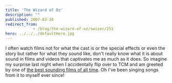 ```yaml
---
title: 'The Wizard of Oz'
description: ""
published: 2007-03-28
redirect_from: 
            - /blog/the-wizard-of-oz/swizec/251
hero: ../../../defaultHero.jpg
---
```


I often watch films not for what the cast is or the special effects or even the story but rather for what they sound like, don't really know what it is about sound in films and videos that captivates me as much as it does. So imagine my surprise last night when I accidentally flip over to TCM and am greeted by one of [the best sounding films of all time](http://en.wikipedia.org/wiki/The_Wizard_of_Oz_(1939_film)). Oh I've been singing songs from it to myself ever since!
